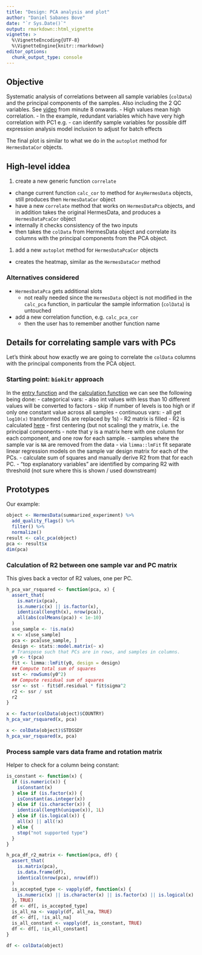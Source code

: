 ```yaml
---
title: "Design: PCA analysis and plot"
author: "Daniel Sabanes Bove"
date: "`r Sys.Date()`"
output: rmarkdown::html_vignette
vignette: >
  %\VignetteEncoding{UTF-8}
  %\VignetteEngine{knitr::rmarkdown}
editor_options: 
  chunk_output_type: console
---
```

  
## Objective

Systematic analysis of correlations between all sample variables (`colData`) and the principal components of the samples. Also including the 2 QC variables.
See [video](drive.google.com/file/d/18T_VPw746RIJRCksY4TFWtK5PtImStkY/view) from minute 8 onwards.
- High values mean high correlation.
- In the example, redundant variables which have very high correlation with PC1 e.g.
- can identify sample variables for possible diff expression analysis model inclusion to adjust for batch effects

The final plot is similar to what we do in the `autoplot` method for `HermesDataCor` objects.

## High-level iddea

1. create a new generic function `correlate`
  - change current function `calc_cor` to method for `AnyHermesData` objects, still produces then `HermesDataCor` object
  - have a new `correlate` method that works on `HermesDataPca` objects, and in addition takes the original HermesData, and produces a `HermesDataPcaCor` object
  - internally it checks consistency of the two inputs
  - then takes the `colData` from HermesData object and correlate its columns with the principal components from the PCA object.
1. add a new `autoplot` method for `HermesDataPcaCor` objects
  - creates the heatmap, similar as the `HermesDataCor` method

### Alternatives considered

- `HermesDataPca` gets additional slots
  - not really needed since the `HermesData` object is not modified in the `calc_pca` function, in particular the sample information (`colData`) is untouched
- add a new correlation function, e.g. `calc_pca_cor`
  - then the user has to remember another function name
  
## Details for correlating sample vars with PCs

Let's think about how exactly we are going to correlate the `colData` columns with the principal components from the PCA object.

### Starting point: `biokitr` approach

In the [entry function](https://github.roche.com/BEDA/biokitr/blob/59dafca7544c5a3aa8fa5f6a0017bdf50817d9d9/R/qc_edapca.R#L14) and the [calculation function](https://github.roche.com/BEDA/biokitr/blob/59dafca7544c5a3aa8fa5f6a0017bdf50817d9d9/R/qc_edapca.R#L195) we can see the following being done:
- categorical vars:
  - also int values with less than 10 different values will be converted to factors
  - skip if number of levels is too high or if only one constant value across all samples
- continuous vars:
  - all get `log10(x)` transformed (0s are replaced by 1s)
- R2 matrix is filled
  - R2 is calculated [here](https://github.roche.com/BEDA/biokitr/blob/59dafca7544c5a3aa8fa5f6a0017bdf50817d9d9/R/qc_edapca.R#L232) 
    - first centering (but not scaling) the y matrix, i.e. the principal components
    - note that y is a matrix here with one column for each component, and one row for each sample.
    - samples where the sample var is `NA` are removed from the data
    - via `limma::lmFit` fit separate linear regression models on the sample var design matrix for each
      of the PCs.
    - calculate sum of squares and manually derive R2 from that for each PC.
  - "top explanatory variables" are identified by comparing R2 with threshold (not sure where this is shown / used downstream)
  
## Prototypes

Our example:

```r
object <- HermesData(summarized_experiment) %>%
  add_quality_flags() %>%
  filter() %>%
  normalize()
result <- calc_pca(object)
pca <- result$x
dim(pca)
```

### Calculation of R2 between one sample var and PC matrix

This gives back a vector of R2 values, one per PC.

```r
h_pca_var_rsquared <- function(pca, x) {
  assert_that(
    is.matrix(pca),
    is.numeric(x) || is.factor(x),
    identical(length(x), nrow(pca)),
    all(abs(colMeans(pca)) < 1e-10)
  )
  use_sample <- !is.na(x)
  x <- x[use_sample]
  pca <- pca[use_sample, ]
  design <- stats::model.matrix(~ x)
  # Transpose such that PCs are in rows, and samples in columns.
  y0 <- t(pca)
  fit <- limma::lmFit(y0, design = design)
  ## Compute total sum of squares
  sst <- rowSums(y0^2)
  ## Compute residual sum of squares
  ssr <- sst - fit$df.residual * fit$sigma^2
  r2 <- ssr / sst
  r2
}

x <- factor(colData(object)$COUNTRY)
h_pca_var_rsquared(x, pca)

x <- colData(object)$STDSSDY
h_pca_var_rsquared(x, pca)
```

### Process sample vars data frame and rotation matrix

Helper to check for a column being constant:

```r
is_constant <- function(x) {
  if (is.numeric(x)) {
    isConstant(x)
  } else if (is.factor(x)) {
    isConstant(as.integer(x))
  } else if (is.character(x)) {
    identical(length(unique(x)), 1L)
  } else if (is.logical(x)) {
    all(x) || all(!x)
  } else {
    stop("not supported type")
  }
}
```


```r
h_pca_df_r2_matrix <- function(pca, df) {
  assert_that(
    is.matrix(pca),
    is.data.frame(df),
    identical(nrow(pca), nrow(df))
  )
  is_accepted_type <- vapply(df, function(x) {
    is.numeric(x) || is.character(x) || is.factor(x) || is.logical(x)
  }, TRUE)
  df <- df[, is_accepted_type]
  is_all_na <- vapply(df, all_na, TRUE)
  df <- df[, !is_all_na]
  is_all_constant <- vapply(df, is_constant, TRUE)
  df <- df[, !is_all_constant]
}

df <- colData(object)
```






